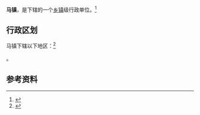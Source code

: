 {{中国乡级行政区|61/08/21/111/000}}

'''马镇'''，是{{PRC admin/fullname|61/08/21/111/000|3}}下辖的一个[[乡镇|乡镇]]级行政单位。<ref>{{PRC admin/ref sgc|{{PRC admin/parent|61/08/21/111/000}}}}</ref>

== 行政区划 ==

马镇下辖以下地区：<ref>{{PRC admin/ref sgc|61/08/21/111/000}}</ref>

{{PRC admin/children|61/08/21/111/000}}。

== 参考资料 ==

{{reflist}}

{{行政区划小作品}}
{{PRC admin/navcat|61/08/21/111/000}}